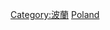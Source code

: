 {{Commons category|Subdivisions of Poland}}
{{Catmore}}

[[Category:波蘭|Category:波蘭]]
[[Category:歐洲國家行政區劃|Poland]]